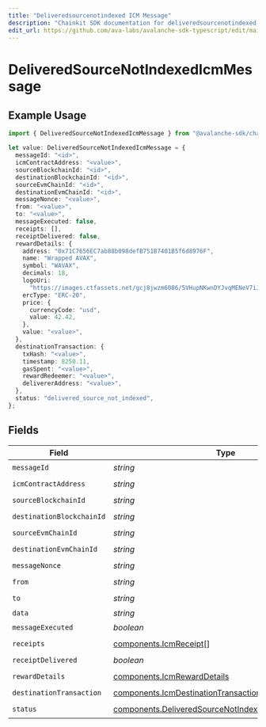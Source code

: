 ```yaml
---
title: "Deliveredsourcenotindexed ICM Message"
description: "Chainkit SDK documentation for deliveredsourcenotindexed icm message"
edit_url: https://github.com/ava-labs/avalanche-sdk-typescript/edit/main/chainkit/docs/models/components/deliveredsourcenotindexedicmmessage.md
---
```


# DeliveredSourceNotIndexedIcmMessage

## Example Usage

```typescript
import { DeliveredSourceNotIndexedIcmMessage } from "@avalanche-sdk/chainkit/models/components";

let value: DeliveredSourceNotIndexedIcmMessage = {
  messageId: "<id>",
  icmContractAddress: "<value>",
  sourceBlockchainId: "<id>",
  destinationBlockchainId: "<id>",
  sourceEvmChainId: "<id>",
  destinationEvmChainId: "<id>",
  messageNonce: "<value>",
  from: "<value>",
  to: "<value>",
  messageExecuted: false,
  receipts: [],
  receiptDelivered: false,
  rewardDetails: {
    address: "0x71C7656EC7ab88b098defB751B7401B5f6d8976F",
    name: "Wrapped AVAX",
    symbol: "WAVAX",
    decimals: 18,
    logoUri:
      "https://images.ctfassets.net/gcj8jwzm6086/5VHupNKwnDYJvqMENeV7iJ/fdd6326b7a82c8388e4ee9d4be7062d4/avalanche-avax-logo.svg",
    ercType: "ERC-20",
    price: {
      currencyCode: "usd",
      value: 42.42,
    },
    value: "<value>",
  },
  destinationTransaction: {
    txHash: "<value>",
    timestamp: 8250.11,
    gasSpent: "<value>",
    rewardRedeemer: "<value>",
    delivererAddress: "<value>",
  },
  status: "delivered_source_not_indexed",
};
```

## Fields

| Field                                                                                                                        | Type                                                                                                                         | Required                                                                                                                     | Description                                                                                                                  |
| ---------------------------------------------------------------------------------------------------------------------------- | ---------------------------------------------------------------------------------------------------------------------------- | ---------------------------------------------------------------------------------------------------------------------------- | ---------------------------------------------------------------------------------------------------------------------------- |
| `messageId`                                                                                                                  | *string*                                                                                                                     | :heavy_check_mark:                                                                                                           | N/A                                                                                                                          |
| `icmContractAddress`                                                                                                         | *string*                                                                                                                     | :heavy_check_mark:                                                                                                           | N/A                                                                                                                          |
| `sourceBlockchainId`                                                                                                         | *string*                                                                                                                     | :heavy_check_mark:                                                                                                           | N/A                                                                                                                          |
| `destinationBlockchainId`                                                                                                    | *string*                                                                                                                     | :heavy_check_mark:                                                                                                           | N/A                                                                                                                          |
| `sourceEvmChainId`                                                                                                           | *string*                                                                                                                     | :heavy_check_mark:                                                                                                           | N/A                                                                                                                          |
| `destinationEvmChainId`                                                                                                      | *string*                                                                                                                     | :heavy_check_mark:                                                                                                           | N/A                                                                                                                          |
| `messageNonce`                                                                                                               | *string*                                                                                                                     | :heavy_check_mark:                                                                                                           | N/A                                                                                                                          |
| `from`                                                                                                                       | *string*                                                                                                                     | :heavy_check_mark:                                                                                                           | N/A                                                                                                                          |
| `to`                                                                                                                         | *string*                                                                                                                     | :heavy_check_mark:                                                                                                           | N/A                                                                                                                          |
| `data`                                                                                                                       | *string*                                                                                                                     | :heavy_minus_sign:                                                                                                           | N/A                                                                                                                          |
| `messageExecuted`                                                                                                            | *boolean*                                                                                                                    | :heavy_check_mark:                                                                                                           | N/A                                                                                                                          |
| `receipts`                                                                                                                   | [components.IcmReceipt](https://github.com/ava-labs/avalanche-sdk-typescript/blob/main/chainkit/models/components/icmreceipt.md)[]                                                             | :heavy_check_mark:                                                                                                           | N/A                                                                                                                          |
| `receiptDelivered`                                                                                                           | *boolean*                                                                                                                    | :heavy_check_mark:                                                                                                           | N/A                                                                                                                          |
| `rewardDetails`                                                                                                              | [components.IcmRewardDetails](https://github.com/ava-labs/avalanche-sdk-typescript/blob/main/chainkit/models/components/icmrewarddetails.md)                                                   | :heavy_check_mark:                                                                                                           | N/A                                                                                                                          |
| `destinationTransaction`                                                                                                     | [components.IcmDestinationTransaction](https://github.com/ava-labs/avalanche-sdk-typescript/blob/main/chainkit/models/components/icmdestinationtransaction.md)                                 | :heavy_check_mark:                                                                                                           | N/A                                                                                                                          |
| `status`                                                                                                                     | [components.DeliveredSourceNotIndexedIcmMessageStatus](https://github.com/ava-labs/avalanche-sdk-typescript/blob/main/chainkit/models/components/deliveredsourcenotindexedicmmessagestatus.md) | :heavy_check_mark:                                                                                                           | N/A                                                                                                                          |